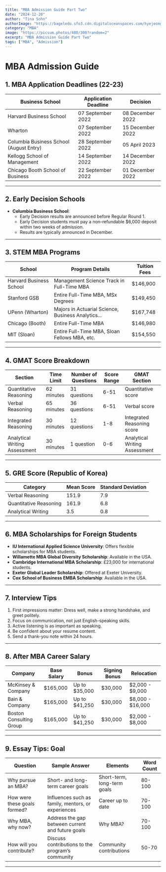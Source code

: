 ```yaml
---
title: "MBA Admission Guide Part Two"
date: "2024-12-20"
author: "Tina Sohn"
authorImage: "https://bageledu.sfo3.cdn.digitaloceanspaces.com/hyejeong.jpg"
category: "MBA"
image: "https://picsum.photos/480/300?random=2"
excerpt: "MBA Admission Guide Part Two"
tags: ["MBA", "Admission"]
---
```


# MBA Admission Guide

## 1. MBA Application Deadlines (22-23)

| Business School                         | Application Deadline | Decision          |
|-----------------------------------------|-----------------------|-------------------|
| Harvard Business School                 | 07 September 2022    | 08 December 2022 |
| Wharton                                 | 07 September 2022    | 15 December 2022 |
| Columbia Business School (August Entry) | 28 September 2022    | 05 April 2023    |
| Kellogg School of Management            | 14 September 2022    | 14 December 2022 |
| Chicago Booth School of Business        | 22 September 2022    | 01 December 2022 |

---

## 2. Early Decision Schools

- **Columbia Business School**: 
  - Early Decision results are announced before Regular Round 1.
  - Early Decision students must pay a non-refundable $6,000 deposit within two weeks of admission.
  - Results are typically announced in December.

---

## 3. STEM MBA Programs

| School                      | Program Details                                      | Tuition Fees   |
|-----------------------------|-----------------------------------------------------|----------------|
| Harvard Business School     | Management Science Track in Full-Time MBA          | $146,900       |
| Stanford GSB                | Entire Full-Time MBA, MSx Degrees                  | $149,450       |
| UPenn (Wharton)             | Majors in Actuarial Science, Business Analytics... | $167,748       |
| Chicago (Booth)             | Entire Full-Time MBA                               | $146,980       |
| MIT (Sloan)                 | Entire Full-Time MBA, Sloan Fellows MBA, etc.      | $154,550       |

---

## 4. GMAT Score Breakdown

| Section                      | Time Limit | Number of Questions | Score Range | GMAT Section                     |
|------------------------------|------------|----------------------|-------------|----------------------------------|
| Quantitative Reasoning       | 62 minutes | 31 questions         | 6-51        | Quantitative score              |
| Verbal Reasoning             | 65 minutes | 36 questions         | 6-51        | Verbal score                    |
| Integrated Reasoning         | 30 minutes | 12 questions         | 1-8         | Integrated Reasoning score      |
| Analytical Writing Assessment| 30 minutes | 1 question           | 0-6         | Analytical Writing Assessment   |

---

## 5. GRE Score (Republic of Korea)

| Category                     | Mean Score | Standard Deviation |
|------------------------------|------------|--------------------|
| Verbal Reasoning             | 151.9      | 7.9                |
| Quantitative Reasoning       | 161.9      | 6.8                |
| Analytical Writing           | 3.5        | 0.8                |

---

## 6. MBA Scholarships for Foreign Students

- **IU International Applied Science University**: Offers flexible scholarships for MBA students.
- **Willamette MBA Global Diversity Scholarship**: Available in the USA.
- **Cambridge International MBA Scholarship**: £23,000 for international students.
- **Exeter Global Leader Scholarship**: Offered at Exeter University.
- **Cox School of Business EMBA Scholarship**: Available in the USA.

---

## 7. Interview Tips

1. First impressions matter: Dress well, make a strong handshake, and greet politely.
2. Focus on communication, not just English-speaking skills.
3. Active listening is as important as speaking.
4. Be confident about your resume content.
5. Send a thank-you note within 24 hours.

---

## 8. After MBA Career Salary

| Company                   | Base Salary   | Bonus              | Signing Bonus  | Relocation           |
|---------------------------|---------------|--------------------|----------------|----------------------|
| McKinsey & Company        | $165,000      | Up to $35,000      | $30,000        | $2,000 - $9,000      |
| Bain & Company            | $165,000      | Up to $41,250      | $30,000        | $8,000 - $16,000     |
| Boston Consulting Group   | $165,000      | Up to $41,250      | $30,000        | $2,000 - $8,000      |

---

## 9. Essay Tips: Goal

| Question                          | Sample Answer                                        | Elements                    | Word Count |
|-----------------------------------|-----------------------------------------------------|-----------------------------|------------|
| Why pursue an MBA?                | Short- and long-term career goals                   | Short-term, long-term goals | 80-100     |
| How were these goals formed?      | Influences such as family, mentors, or experiences  | Career up to date           | 70-100     |
| Why MBA, why now?                 | Address the gap between current and future goals    | Why MBA?                    | 70-100     |
| How will you contribute?          | Discuss contributions to the program’s community   | Community contributions     | 50-70      |

---